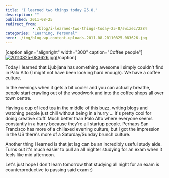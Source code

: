 ```yaml
---
title: 'I learned two things today 25.8.'
description: ""
published: 2011-08-25
redirect_from: 
            - /blog/i-learned-two-things-today-25-8/swizec/2284
categories: "Learning, Personal"
hero: ./img/blog-wp-content-uploads-2011-08-20110825-083626.jpg
---
```

\[caption align=&quot;alignright&quot; width=&quot;300&quot; caption=&quot;Coffee people&quot;] [![20110825-083626.jpg](http://swizec.com/blog/wp-content/uploads/2011/08/20110825-083626.jpg)](./img/blog-wp-content-uploads-2011-08-20110825-083626.jpg)\[/caption]



Today I learned that Ljubljana has something awesome I simply couldn&#x27;t find in Palo Alto (I might not have been looking hard enough). We have a coffee culture.



In the evenings when it gets a bit cooler and you can actually breathe, people start crawling out of the woodwork and into the coffee shops all over town centre.



Having a cup of iced tea in the middle of this buzz, writing blogs and watching people just chill without being in a hurry ... it&#x27;s pretty cool for doing creative stuff. Much better than Palo Alto where everyone seems constantly in a hurry because they&#x27;re all startup people. Perhaps San Francisco has more of a chillaxed evening culture, but I got the impression in the US there&#x27;s more of a Saturday/Sunday brunch culture.



Another thing I learned is that jet lag can be an incredibly useful study aide. Turns out it&#x27;s much easier to pull an all nighter studying for an exam when it feels like mid afternoon.



Let&#x27;s just hope I don&#x27;t learn tomorrow that studying all night for an exam is counterproductive to passing said exam :)